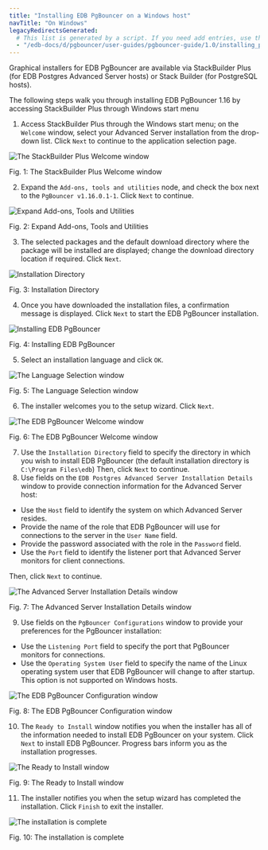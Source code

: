 ```yaml
---
title: "Installing EDB PgBouncer on a Windows host"
navTitle: "On Windows"
legacyRedirectsGenerated:
  # This list is generated by a script. If you need add entries, use the `legacyRedirects` key.
  - "/edb-docs/d/pgbouncer/user-guides/pgbouncer-guide/1.0/installing_pgbouncer_on_a_windows_host.html"
---
```


<div id="using_the_graphical_installer" class="registered_link"></div>

Graphical installers for EDB PgBouncer are available via StackBuilder Plus (for EDB Postgres Advanced Server hosts) or Stack Builder (for PostgreSQL hosts).

The following steps walk you through installing EDB PgBouncer 1.16 by accessing StackBuilder Plus through Windows start menu

1.  Access StackBuilder Plus through the Windows start menu; on the `Welcome` window, select your Advanced Server installation from the drop-down list. Click `Next` to continue to the application selection page.

![The StackBuilder Plus Welcome window](../images/sbp_welcome.png)

Fig. 1: The StackBuilder Plus Welcome window

2.  Expand the `Add-ons, tools and utilities` node, and check the box next to the `PgBouncer v1.16.0.1-1`. Click `Next` to continue.

![Expand Add-ons, Tools and Utilities](../images/add-ons.png)

Fig. 2: Expand Add-ons, Tools and Utilities

3.  The selected packages and the default download directory where the package will be installed are displayed; change the download directory location if required. Click `Next`.

![Installation Directory](../images/sbp_selected_packages.png)

Fig. 3: Installation Directory

4.  Once you have downloaded the installation files, a confirmation message is displayed. Click `Next` to start the EDB PgBouncer installation.

![Installing EDB PgBouncer](../images/sbp_installation_complete.png)

Fig. 4: Installing EDB PgBouncer

5.  Select an installation language and click `OK`.

![The Language Selection window](../images/sbp_language_selection.png)

Fig. 5: The Language Selection window

6.  The installer welcomes you to the setup wizard. Click `Next`.

![The EDB PgBouncer Welcome window](../images/pgbouncer_welcome.png)

Fig. 6: The EDB PgBouncer Welcome window

7.  Use the `Installation Directory` field to specify the directory in which you wish to install EDB PgBouncer (the default installation directory is `C:\Program Files\edb`) Then, click `Next` to continue.
8.  Use fields on the `EDB Postgres Advanced Server Installation Details` window to provide connection information for the Advanced Server host:

-   Use the `Host` field to identify the system on which Advanced Server resides.
-   Provide the name of the role that EDB PgBouncer will use for connections to the server in the `User Name` field.
-   Provide the password associated with the role in the `Password` field.
-   Use the `Port` field to identify the listener port that Advanced Server monitors for client connections.

Then, click `Next` to continue.

![The Advanced Server Installation Details window](../images/pg_advanced_server_details.png)

Fig. 7: The Advanced Server Installation Details window

9.  Use fields on the `PgBouncer Configurations` window to provide your preferences for the PgBouncer installation:

-   Use the `Listening Port` field to specify the port that PgBouncer monitors for connections.
-   Use the `Operating System User` field to specify the name of the Linux operating system user that EDB PgBouncer will change to after startup. This option is not supported on Windows hosts.

![The EDB PgBouncer Configuration window](../images/pgbouncer_configuration_window.png)

Fig. 8: The EDB PgBouncer Configuration window

10.  The `Ready to Install` window notifies you when the installer has all of the information needed to install EDB PgBouncer on your system. Click `Next` to install EDB PgBouncer. Progress bars inform you as the installation progresses.

![The Ready to Install window](../images/ready_to_install.png)

Fig. 9: The Ready to Install window

11.  The installer notifies you when the setup wizard has completed the installation. Click `Finish` to exit the installer.

![The installation is complete](../images/pgbouncer_installation_complete.png)

Fig. 10: The installation is complete